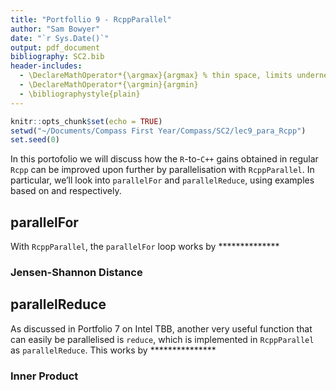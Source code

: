 ```yaml
---
title: "Portfollio 9 - RcppParallel"
author: "Sam Bowyer"
date: "`r Sys.Date()`"
output: pdf_document
bibliography: SC2.bib
header-includes: 
  - \DeclareMathOperator*{\argmax}{argmax} % thin space, limits underneath in displays
  - \DeclareMathOperator*{\argmin}{argmin}
  - \bibliographystyle{plain}
---
```


```r
knitr::opts_chunk$set(echo = TRUE)
setwd("~/Documents/Compass First Year/Compass/SC2/lec9_para_Rcpp")
set.seed(0)
```

In this portofolio we will discuss how the `R`-to-`C++` gains obtained in regular `Rcpp` can be improved upon further by parallelisation with `RcppParallel`. In particular, we'll look into `parallelFor` and `parallelReduce`, using examples based on \cite{jj_allaire_parallel_2014} and \cite{jj_allaire_computing_2014} respectively.

## parallelFor
With `RcppParallel`, the `parallelFor` loop works by **************

### Jensen-Shannon Distance

## parallelReduce
As discussed in Portfolio 7 on Intel TBB, another very useful function that can easily be parallelised is `reduce`, which is implemented in `RcppParallel` as `parallelReduce`. 
This works by ***************

### Inner Product



\bibliography{SC2.bib}
